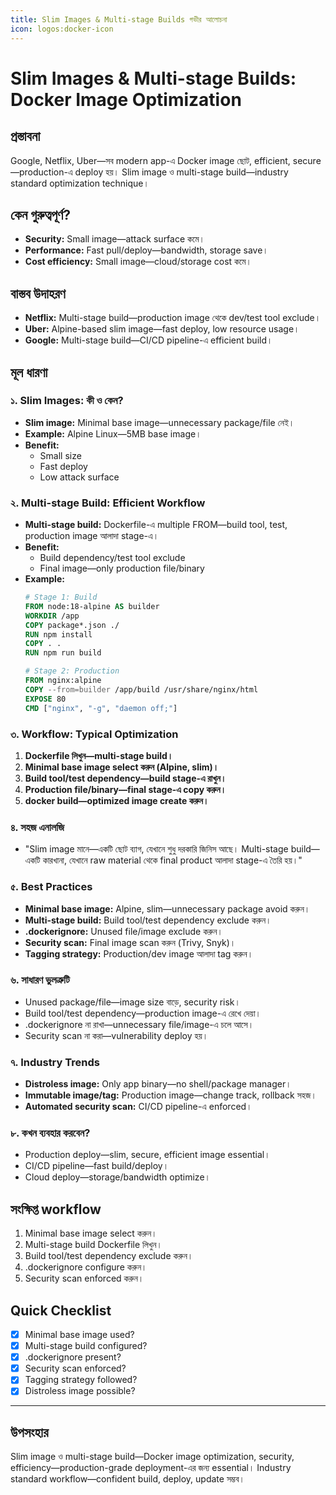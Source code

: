 ```yaml
---
title: Slim Images & Multi-stage Builds গভীর আলোচনা
icon: logos:docker-icon
---
```


# Slim Images & Multi-stage Builds: Docker Image Optimization

## প্রস্তাবনা

Google, Netflix, Uber—সব modern app-এ Docker image ছোট, efficient, secure—production-এ deploy হয়। Slim image ও multi-stage build—industry standard optimization technique।

## কেন গুরুত্বপূর্ণ?

- **Security:** Small image—attack surface কমে।
- **Performance:** Fast pull/deploy—bandwidth, storage save।
- **Cost efficiency:** Small image—cloud/storage cost কমে।

## বাস্তব উদাহরণ

- **Netflix:** Multi-stage build—production image থেকে dev/test tool exclude।
- **Uber:** Alpine-based slim image—fast deploy, low resource usage।
- **Google:** Multi-stage build—CI/CD pipeline-এ efficient build।

## মূল ধারণা

### ১. Slim Images: কী ও কেন?

- **Slim image:** Minimal base image—unnecessary package/file নেই।
- **Example:** Alpine Linux—5MB base image।
- **Benefit:**
  - Small size
  - Fast deploy
  - Low attack surface

### ২. Multi-stage Build: Efficient Workflow

- **Multi-stage build:** Dockerfile-এ multiple FROM—build tool, test, production image আলাদা stage-এ।
- **Benefit:**
  - Build dependency/test tool exclude
  - Final image—only production file/binary
- **Example:**
  ```dockerfile
  # Stage 1: Build
  FROM node:18-alpine AS builder
  WORKDIR /app
  COPY package*.json ./
  RUN npm install
  COPY . .
  RUN npm run build

  # Stage 2: Production
  FROM nginx:alpine
  COPY --from=builder /app/build /usr/share/nginx/html
  EXPOSE 80
  CMD ["nginx", "-g", "daemon off;"]
  ```

### ৩. Workflow: Typical Optimization

1. **Dockerfile লিখুন—multi-stage build।**
2. **Minimal base image select করুন (Alpine, slim)।**
3. **Build tool/test dependency—build stage-এ রাখুন।**
4. **Production file/binary—final stage-এ copy করুন।**
5. **docker build—optimized image create করুন।**

### ৪. সহজ এনালজি

- "Slim image মানে—একটি ছোট ব্যাগ, যেখানে শুধু দরকারি জিনিস আছে। Multi-stage build—একটি কারখানা, যেখানে raw material থেকে final product আলাদা stage-এ তৈরি হয়।"

### ৫. Best Practices

- **Minimal base image:** Alpine, slim—unnecessary package avoid করুন।
- **Multi-stage build:** Build tool/test dependency exclude করুন।
- **.dockerignore:** Unused file/image exclude করুন।
- **Security scan:** Final image scan করুন (Trivy, Snyk)।
- **Tagging strategy:** Production/dev image আলাদা tag করুন।

### ৬. সাধারণ ভুলত্রুটি

- Unused package/file—image size বাড়ে, security risk।
- Build tool/test dependency—production image-এ রেখে দেয়া।
- .dockerignore না রাখা—unnecessary file/image-এ চলে আসে।
- Security scan না করা—vulnerability deploy হয়।

### ৭. Industry Trends

- **Distroless image:** Only app binary—no shell/package manager।
- **Immutable image/tag:** Production image—change track, rollback সহজ।
- **Automated security scan:** CI/CD pipeline-এ enforced।

### ৮. কখন ব্যবহার করবেন?

- Production deploy—slim, secure, efficient image essential।
- CI/CD pipeline—fast build/deploy।
- Cloud deploy—storage/bandwidth optimize।

## সংক্ষিপ্ত workflow

1. Minimal base image select করুন।
2. Multi-stage build Dockerfile লিখুন।
3. Build tool/test dependency exclude করুন।
4. .dockerignore configure করুন।
5. Security scan enforced করুন।

## Quick Checklist

- [x] Minimal base image used?
- [x] Multi-stage build configured?
- [x] .dockerignore present?
- [x] Security scan enforced?
- [x] Tagging strategy followed?
- [x] Distroless image possible?

---

## উপসংহার

Slim image ও multi-stage build—Docker image optimization, security, efficiency—production-grade deployment-এর জন্য essential। Industry standard workflow—confident build, deploy, update সম্ভব।

